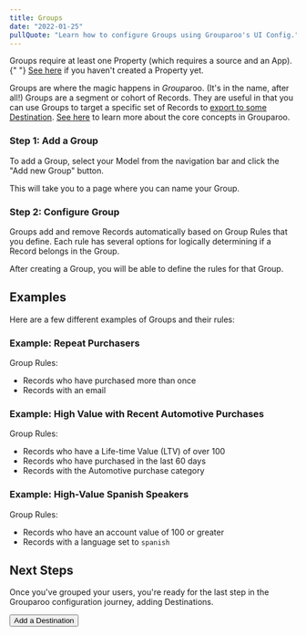 ```yaml
---
title: Groups
date: "2022-01-25"
pullQuote: "Learn how to configure Groups using Grouparoo's UI Config."
---
```


<Alert variant="warning">
  <p className="mb-0">
    Groups require at least one Property (which requires a source and an App).{" "}
    <a href="/docs/config/properties">See here</a> if you haven't created a
    Property yet.
  </p>
</Alert>

Groups are where the magic happens in *Group*aroo. (It's in the name, after all!) Groups are a segment or cohort of Records. They are useful in that you can use Groups to target a specific set of Records to [export to some Destination](/docs/config/destinations). [See here](/docs/getting-started/product-concepts) to learn more about the core concepts in Grouparoo.

### Step 1: Add a Group

To add a Group, select your Model from the navigation bar and click the "Add new Group" button.

<ImageInBrowserFrame
  centered
  alt="UI Config: Add Group"
  src="/images/docs/guides/config/group--01-add.png"
  width={1071}
  height={800}
/>

This will take you to a page where you can name your Group.

<ImageInBrowserFrame
  centered
  alt="UI Config: Add Group Name"
  src="/images/docs/guides/config/group--02-add.png"
  width={1076}
  height={800}
/>

### Step 2: Configure Group

Groups add and remove Records automatically based on Group Rules that you define. Each rule has several options for logically determining if a Record belongs in the Group.

After creating a Group, you will be able to define the rules for that Group.

<ImageInBrowserFrame
  centered
  alt="UI Config: Configure Group"
  src="/images/docs/guides/config/group--03-configure.png"
  width={1074}
  height={800}
/>

## Examples

Here are a few different examples of Groups and their rules:

### Example: Repeat Purchasers

Group Rules:

- Records who have purchased more than once
- Records with an email

<ImageInBrowserFrame
  centered
  alt="UI Config: Group Example #1"
  src="/images/docs/guides/config/group--04-example.png"
  width={1136}
  height={800}
/>

### Example: High Value with Recent Automotive Purchases

Group Rules:

- Records who have a Life-time Value (LTV) of over 100
- Records who have purchased in the last 60 days
- Records with the Automotive purchase category

<ImageInBrowserFrame
  centered
  alt="UI Config: Group Example #2"
  src="/images/docs/guides/config/group--05-example.png"
  width={1140}
  height={800}
/>

### Example: High-Value Spanish Speakers

Group Rules:

- Records who have an account value of 100 or greater
- Records with a language set to `spanish`

<ImageInBrowserFrame
  centered
  alt="UI Config: Group Example #3"
  src="/images/docs/guides/config/group--06-example.png"
  width={1142}
  height={800}
/>

<GeneratedConfigFile type="groups" />

## Next Steps

Once you've grouped your users, you're ready for the last step in the Grouparoo configuration journey, adding Destinations.

<Button href="/docs/config/destinations" variant="outline-primary">
  Add a Destination
</Button>
